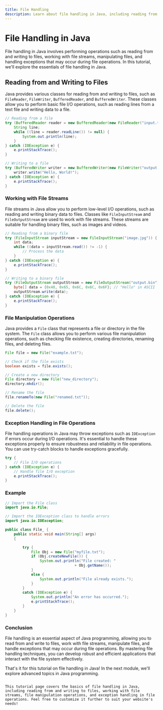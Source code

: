 ```yaml
---
title: File Handling
description: Learn about file handling in Java, including reading from and writing to files, working with file streams, file manipulation operations, and exception handling in file operations.
---
```


# File Handling in Java

File handling in Java involves performing operations such as reading from and writing to files, working with file streams, manipulating files, and handling exceptions that may occur during file operations. In this tutorial, we'll explore the essentials of file handling in Java.

## Reading from and Writing to Files

Java provides various classes for reading from and writing to files, such as `FileReader`, `FileWriter`, `BufferedReader`, and `BufferedWriter`. These classes allow you to perform basic file I/O operations, such as reading lines from a text file and writing data to a file.

```java
// Reading from a file
try (BufferedReader reader = new BufferedReader(new FileReader("input.txt"))) {
    String line;
    while ((line = reader.readLine()) != null) {
        System.out.println(line);
    }
} catch (IOException e) {
    e.printStackTrace();
}

// Writing to a file
try (BufferedWriter writer = new BufferedWriter(new FileWriter("output.txt"))) {
    writer.write("Hello, World!");
} catch (IOException e) {
    e.printStackTrace();
}
```
### Working with File Streams
File streams in Java allow you to perform low-level I/O operations, such as reading and writing binary data to files. Classes like `FileInputStream` and `FileOutputStream` are used to work with file streams. These streams are suitable for handling binary files, such as images and videos.

```java
// Reading from a binary file
try (FileInputStream inputStream = new FileInputStream("image.jpg")) {
    int data;
    while ((data = inputStream.read()) != -1) {
        // Process the data
    }
} catch (IOException e) {
    e.printStackTrace();
}

// Writing to a binary file
try (FileOutputStream outputStream = new FileOutputStream("output.bin")) {
    byte[] data = {0x48, 0x65, 0x6C, 0x6C, 0x6F}; // "Hello" in ASCII
    outputStream.write(data);
} catch (IOException e) {
    e.printStackTrace();
}
```
### File Manipulation Operations
Java provides a `File` class that represents a file or directory in the file system. The `File` class allows you to perform various file manipulation operations, such as checking file existence, creating directories, renaming files, and deleting files.

```java
File file = new File("example.txt");

// Check if the file exists
boolean exists = file.exists();

// Create a new directory
File directory = new File("new_directory");
directory.mkdir();

// Rename the file
file.renameTo(new File("renamed.txt"));

// Delete the file
file.delete();
```
### Exception Handling in File Operations
File handling operations in Java may throw exceptions such as `IOException` if errors occur during I/O operations. It's essential to handle these exceptions properly to ensure robustness and reliability in file operations. You can use try-catch blocks to handle exceptions gracefully.

```java
try {
    // File I/O operations
} catch (IOException e) {
    // Handle file I/O exception
    e.printStackTrace();
}
```

### Example 
```java
// Import the File class
import java.io.File;

// Import the IOException class to handle errors
import java.io.IOException;

public class File_ {
	public static void main(String[] args)
	{

		try {
			File Obj = new File("myfile.txt");
			if (Obj.createNewFile()) {
				System.out.println("File created: "
								+ Obj.getName());
			}
			else {
				System.out.println("File already exists.");
			}
		}
		catch (IOException e) {
			System.out.println("An error has occurred.");
			e.printStackTrace();
		}
	}
}
```
### Conclusion
File handling is an essential aspect of Java programming, allowing you to read from and write to files, work with file streams, manipulate files, and handle exceptions that may occur during file operations. By mastering file handling techniques, you can develop robust and efficient applications that interact with the file system effectively.

That's it for this tutorial on file handling in Java! In the next module, we'll explore advanced topics in Java programming.

```vbnet

This tutorial page covers the basics of file handling in Java, including reading from and writing to files, working with file streams, file manipulation operations, and exception handling in file operations. Feel free to customize it further to suit your website's needs!
```



